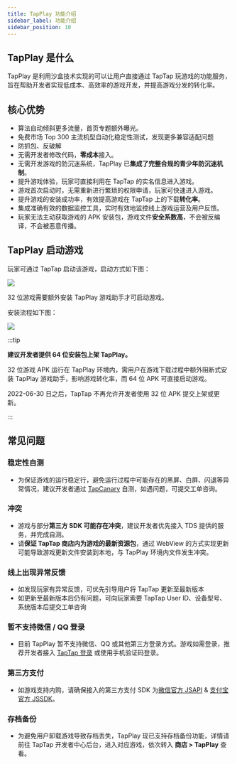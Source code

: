 ---
title: TapPlay 功能介绍
sidebar_label: 功能介绍
sidebar_position: 10
---

## TapPlay 是什么

TapPlay 是利用沙盒技术实现的可以让用户直接通过 TapTap 玩游戏的功能服务，旨在帮助开发者实现低成本、高效率的游戏开发，并提高游戏分发的转化率。

## 核心优势

- 算法自动倾斜更多流量，首页专题额外曝光。
- 免费市场 Top 300 主流机型自动化稳定性测试，发现更多兼容适配问题
- 防抓包、反破解
- 无需开发者修改代码，**零成本**接入。
- 无需开发游戏的防沉迷系统，TapPlay 已**集成了完整合规的青少年防沉迷机制**。
- 提升游戏体验，玩家可直接利用在 TapTap 的实名信息进入游戏。
- 游戏首次启动时，无需重新进行繁琐的权限申请，玩家可快速进入游戏。
- 提升游戏的安装成功率，有效提高游戏在 TapTap 上的下载**转化率**。
- 集成准确有效的数据监控工具，实时有效地监控线上游戏运营及用户反馈。
- 玩家无法主动获取游戏的 APK 安装包，游戏文件**安全系数高**，不会被反编译，不会被恶意传播。

## TapPlay 启动游戏

玩家可通过 TapTap 启动该游戏，启动方式如下图：

![](/img/tap-play/launch.png)

32 位游戏需要额外安装 TapPlay 游戏助手才可启动游戏。

安装流程如下图：

![](/img/tap-play/install.png)

:::tip

**建议开发者提供 64 位安装包上架 TapPlay。**

32 位游戏 APK 运行在 TapPlay 环境内，需用户在游戏下载过程中额外阻断式安装 TapPlay 游戏助手，影响游戏转化率，而 64 位 APK 可直接启动游戏。

2022-06-30 日之后，TapTap 不再允许开发者使用 32 位 APK 提交上架或更新。

:::

## 常见问题

### 稳定性自测

- 为保证游戏的运行稳定行，避免运行过程中可能存在的黑屏、白屏、闪退等异常情况，建议开发者通过 [TapCanary](https://www.taptap.com/app/222711) 自测，如遇问题，可提交工单咨询。

### 冲突

- 游戏与部分**第三方 SDK 可能存在冲突**，建议开发者优先接入 TDS 提供的服务，并完成自测。
- 请**保证 TapTap 商店内为游戏的最新资源包**，通过 WebView 的方式实现更新可能导致游戏更新文件安装到本地，与 TapPlay 环境内文件发生冲突。

### 线上出现异常反馈

- 如发现玩家有异常反馈，可优先引导用户将 TapTap 更新至最新版本
- 如更新至最新版本后仍有问题，可向玩家索要 TapTap User ID、设备型号、系统版本后提交工单咨询

### 暂不支持微信 / QQ 登录

- 目前 TapPlay 暂不支持微信、QQ 或其他第三方登录方式。游戏如需登录，推荐开发者接入 [TapTap 登录](/sdk/taptap-login/features/) 或使用手机验证码登录。

### 第三方支付

- 如游戏支持内购，请确保接入的第三方支付 SDK 为[微信官方 JSAPI](https://pay.weixin.qq.com/wiki/doc/api/H5.php?chapter=15_1) & [支付宝官方 JSSDK](https://opendocs.alipay.com/open/203/105285)。

### 存档备份

- 为避免用户卸载游戏导致存档丢失，TapPlay 现已支持存档备份功能，详情请前往 TapTap 开发者中心后台，进入对应游戏，依次转入 **商店 > TapPlay** 查看。
